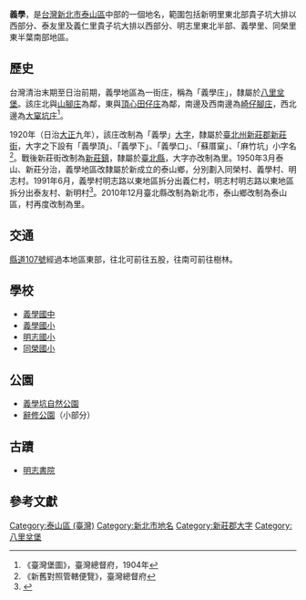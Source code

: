 {{noteTA
|1 = zh-cn:庄; zh-hk:庄; zh-tw:庄;
}}
'''義學'''，是[[台灣|台灣]][[新北市|新北市]][[泰山區_(台灣)|泰山區]]中部的一個地名，範圍包括新明里東北部貴子坑大排以西部分、泰友里及義仁里貴子坑大排以西部分、明志里東北半部、義學里、同榮里東半葉南部地區。

==歷史==
台灣清治末期至日治前期，義學地區為一街庄，稱為「義學庄」，隸屬於[[八里坌堡|八里坌堡]]。該庄北與[[山腳庄|山腳庄]]為鄰，東與[[頂心田仔庄|頂心田仔庄]]為鄰，南邊及西南邊為[[崎仔腳庄|崎仔腳庄]]，西北邊為[[大窠坑庄|大窠坑庄]]<ref>《臺灣堡圖》，臺灣總督府，1904年</ref>。

1920年（日治[[大正|大正]]九年），該庄改制為「義學」[[大字|大字]]，隸屬於[[臺北州|臺北州]][[新莊郡|新莊郡]][[新莊街|新莊街]]，大字之下設有「義學頂」、「義學下」、「義學口」、「蘇厝窠」、「麻竹坑」小字名<ref>《新舊對照管轄便覽》，臺灣總督府</ref>。戰後新莊街改制為[[新莊鎮|新莊鎮]]，隸屬於[[臺北縣|臺北縣]]，大字亦改制為里。1950年3月泰山、新莊分治，義學地區改隸屬於新成立的泰山鄉，分別劃入同榮村、義學村、明志村。1991年6月，義學村明志路以東地區拆分出義仁村，明志村明志路以東地區拆分出泰友村、新明村<ref>{{Cite web |url=http://www.taishan.ntpc.gov.tw/content/?parent_id=10071 |title=首頁»里鄰資訊»里長專區»新明里，泰山區公所官網 |accessdate=2016-07-17 |archive-date=2016-09-18 |archive-url=https://web.archive.org/web/20160918070112/http://www.taishan.ntpc.gov.tw/content/?parent_id=10071 |dead-url=no }}</ref>。2010年12月臺北縣改制為新北市，泰山鄉改制為泰山區，村再度改制為里。

==交通==
[[縣道107號|縣道107號]]經過本地區東部，往北可前往五股，往南可前往樹林。

==學校==
*[[義學國中|義學國中]]
*[[義學國小|義學國小]]
*[[明志國小|明志國小]]
*[[同榮國小|同榮國小]]

==公園==
*[[義學坑自然公園|義學坑自然公園]]
*[[辭修公園|辭修公園]]（小部分）

==古蹟==
* [[明志書院|明志書院]]

==參考文獻==
{{reflist}}

{{新莊郡}}

[[Category:泰山區_(臺灣)|Category:泰山區 (臺灣)]]
[[Category:新北市地名|Category:新北市地名]]
[[Category:新莊郡大字|Category:新莊郡大字]]
[[Category:八里坌堡|Category:八里坌堡]]